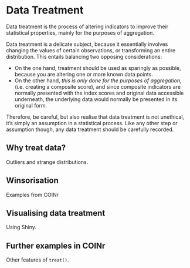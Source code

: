 # Data Treatment

Data treatment is the process of altering indicators to improve their statistical properties, mainly for the purposes of aggregation.

Data treatment is a delicate subject, because it essentially involves changing the values of certain observations, or transforming an entire distribution. This entails balancing two opposing considerations:

* On the one hand, treatment should be used as sparingly as possible, because you are altering one or more known data points.
* On the other hand, *this is only done for the purposes of aggregation,* (i.e. creating a composite score), and since composite indicators are normally presented with the index scores and original data accessible underneath, the underlying data would normally be presented in its original form.

Therefore, be careful, but also realise that data treatment is not unethical, it's simply an assumption in a statistical process. Like any other step or assumption though, any data treatment should be carefully recorded.

## Why treat data?

Outliers and strange distributions.

## Winsorisation

Examples from COINr

## Visualising data treatment

Using Shiny.

## Further examples in COINr

Other features of `treat()`.
